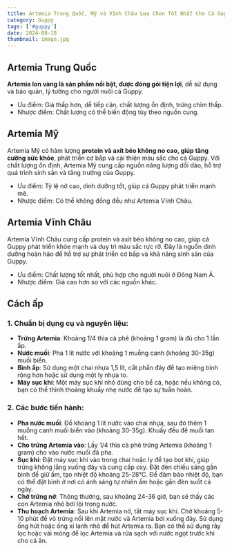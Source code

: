 ---
title: Artemia Trung Quốc, Mỹ và Vĩnh Châu Lựa Chọn Tốt Nhất Cho Cá Guppy
category: Guppy
tags: ['#guppy']
date: 2024-08-18
thumbnail: image.jpg
---

## Artemia Trung Quốc

**Artemia lon vàng là sản phẩm nổi bật, được đóng gói tiện lợi**, dễ sử dụng và bảo quản, lý tưởng cho người nuôi cá Guppy.

- Ưu điểm: Giá thấp hơn, dễ tiếp cận, chất lượng ổn định, trứng chìm thấp.
- Nhược điểm: Chất lượng có thể biến động tùy theo nguồn cung.

## Artemia Mỹ

Artemia Mỹ có hàm lượng **protein và axit béo không no cao, giúp tăng cường sức khỏe**, phát triển cơ bắp và cải thiện màu sắc cho cá Guppy.
Với chất lượng ổn định, Artemia Mỹ cung cấp nguồn năng lượng dồi dào, hỗ trợ quá trình sinh sản và tăng trưởng của Guppy.

- Ưu điểm: Tỷ lệ nở cao, dinh dưỡng tốt, giúp cá Guppy phát triển mạnh mẽ.
- Nhược điểm: Có thể không đồng đều như Artemia Vĩnh Châu.

## Artemia Vĩnh Châu

Artemia Vĩnh Châu cung cấp protein và axit béo không no cao, giúp cá Guppy phát triển khỏe mạnh và duy trì màu sắc rực rỡ. Đây là nguồn dinh dưỡng hoàn hảo để hỗ trợ sự phát triển cơ bắp và khả năng sinh sản của Guppy.

- Ưu điểm: Chất lượng tốt nhất, phù hợp cho người nuôi ở Đông Nam Á.
- Nhược điểm: Giá cao hơn so với các nguồn khác.

## Cách ấp

### 1. Chuẩn bị dụng cụ và nguyên liệu:

- **Trứng Artemia**: Khoảng 1/4 thìa cà phê (khoảng 1 gram) là đủ cho 1 lần ấp.
- **Nước muối**: Pha 1 lít nước với khoảng 1 muỗng canh (khoảng 30-35g) muối biển.
- **Bình ấp**: Sử dụng một chai nhựa 1,5 lít, cắt phần đáy để tạo miệng bình rộng hơn hoặc sử dụng một ly nhựa to.
- **Máy sục khí**: Một máy sục khí nhỏ dùng cho bể cá, hoặc nếu không có, bạn có thể thỉnh thoảng khuấy nhẹ nước để tạo sự tuần hoàn.

### 2. Các bước tiến hành:

- **Pha nước muối**: Đổ khoảng 1 lít nước vào chai nhựa, sau đó thêm 1 muỗng canh muối biển vào (khoảng 30-35g). Khuấy đều để muối tan hết.
- **Cho trứng Artemia vào**: Lấy 1/4 thìa cà phê trứng Artemia (khoảng 1 gram) cho vào nước muối đã pha.
- **Sục khí**: Đặt máy sục khí vào trong chai hoặc ly để tạo bọt khí, giúp trứng không lắng xuống đáy và cung cấp oxy. Đặt đèn chiếu sáng gần bình để giữ ấm, tạo nhiệt độ khoảng 25-28°C. Để đảm bảo nhiệt độ, bạn có thể đặt bình ở nơi có ánh sáng tự nhiên ấm hoặc gần đèn suốt cả ngày.
- **Chờ trứng nở**: Thông thường, sau khoảng 24-36 giờ, bạn sẽ thấy các con Artemia nhỏ bơi lội trong nước.
- **Thu hoạch Artemia**: Sau khi Artemia nở, tắt máy sục khí. Chờ khoảng 5-10 phút để vỏ trứng nổi lên mặt nước và Artemia bơi xuống đáy. Sử dụng ống hút hoặc ống xi lanh nhỏ để hút Artemia ra. Bạn có thể sử dụng rây lọc hoặc vải mỏng để lọc Artemia và rửa sạch với nước ngọt trước khi cho cá ăn.
